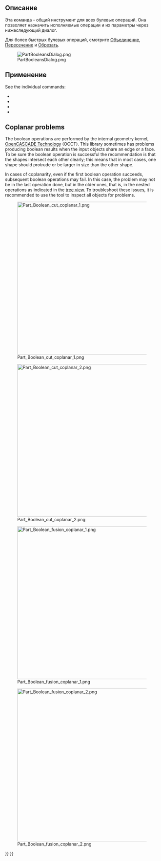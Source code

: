 <languages/>

{{Docnav/ru
|[[Part_CompoundFilter/ru|Фильтр соединений]]
|[[Part_Cut/ru|Обрезать]]
|[[Part_Workbench/ru|Верстак Part]]
|IconL=Part_CompoundFilter.svg
|IconR=Part_Cut.svg
|IconC=Workbench_Part.svg
}}

{{GuiCommand/ru
|Name=Part Boolean
|Name/ru=Part Boolean
|MenuLocation=Деталь → Булевы операции
|Workbenches=[[Part_Workbench/ru|Part]]
|SeeAlso=[[Part Union/ru|Объединение]], [[Part Common/ru|Пересечение]], [[Part Cut/ru|Обрезать]] и [[Part Section/ru|Part Section]]
}}

<span id="Description"></span>
==Описание==

<div class="mw-translate-fuzzy">
Эта команда - общий инструмент для всех булевых операций. Она позволяет назначить исполняемые операции и их параметры через нижеследующий диалог.
</div>

<div class="mw-translate-fuzzy">
Для более быстрых булевых операций, смотрите [[Part Union/ru|Объединение]], [[Part Common/ru|Пересечение]] и [[Part Cut/ru|Обрезать]].
</div>

[[File:PartBooleansDialog.png]]

{{Caption|Dialog to select objects and perform boolean operations with them.}}

<span id="Usage"></span>
==Применение==

See the individual commands:
* {{Button|[[Image:Part_Cut.svg|16px]] [[Part_Cut|Part Cut]]}}
* {{Button|[[Image:Part_Fuse.svg|16px]] [[Part_Fuse|Part Fuse]]}}
* {{Button|[[Image:Part_Common.svg|16px]] [[Part_Common|Part Common]]}}
* {{Button|[[Image:Part_Section.svg|16px]] [[Part Section|Part Section]]}}

== Coplanar problems ==

The boolean operations are performed by the internal geometry kernel, [[OpenCASCADE|OpenCASCADE Technology]] (OCCT). This library sometimes has problems producing boolean results when the input objects share an edge or a face. To be sure the boolean operation is successful the recommendation is that the shapes intersect each other clearly; this means that in most cases, one shape should protrude or be larger in size than the other shape.

In cases of coplanarity, even if the first boolean operation succeeds, subsequent boolean operations may fail. In this case, the problem may not be in the last operation done, but in the older ones, that is, in the nested operations as indicated in the [[Tree_view|tree view]]. To troubleshoot these issues, it is recommended to use the {{Button|[[File:Part_CheckGeometry.svg|16px]] [[Part_CheckGeometry|Part CheckGeometry]]}} tool to inspect all objects for problems.

[[File:Part_Boolean_cut_coplanar_1.png|500px]]

[[File:Part_Boolean_cut_coplanar_2.png|500px]]

{{Caption|Left: shapes that share a face, a boolean cut may produce incorrect results. Right: shapes that intersect each other clearly, the boolean cut will be successful in most cases.}}

[[File:Part_Boolean_fusion_coplanar_1.png|500px]]

[[File:Part_Boolean_fusion_coplanar_2.png|500px]]

{{Caption|Left: shapes that share a face, a boolean union may produce incorrect results. Right: shapes that intersect each other clearly, the boolean union will be successful in most cases.}}


{{Docnav/ru
|[[Part_CompoundFilter/ru|Фильтр компонентов группы]]
|[[Part_Cut/ru|Обрезать]]
|[[Part_Workbench/ru|Деталь]]
|IconL=Part_CompoundFilter.svg
|IconR=Part_Cut.svg
|IconC=Workbench_Part.svg
}}

{{Part_Tools_navi{{#translation:}}}}
{{Userdocnavi{{#translation:}}}}